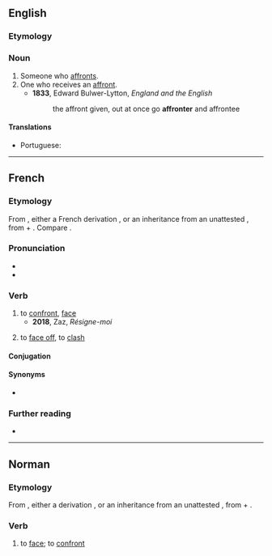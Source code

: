 ==English==

===Etymology===
{{suf|en|affront|er|id2=agent noun}}

===Noun===
{{en-noun}}

# Someone who [[affront]]s.
# One who receives an [[affront]].
#* '''1833''', Edward Bulwer-Lytton, ''England and the English''
#*:the affront given, out at once go '''affronter''' and affrontee

====Translations====
{{trans-top|someone who affronts}}
* Portuguese: {{t|pt|afrontador|m}}
{{trans-mid}}
{{trans-bottom}}

----

==French==

===Etymology===
From {{inh|fr|fro|afronter||to face; to confront; to slap in the face}}, either a French derivation {{confix|fr|a|front|er}}, or an inheritance from an unattested {{inh|fr|VL.|*affrontāre||to strike against}}, from {{inh|fr|la|ad}} + {{m|la|frontem}}. Compare {{cog|it|affrontare}}.

===Pronunciation===
* {{fr-IPA}}
* {{audio|fr|Fr-affronter.ogg|Audio}}

===Verb===
{{fr-verb}}

# to [[confront]], [[face]]
#* '''2018''', Zaz, ''Résigne-moi''
#*: {{quote|fr|Je rêve de plus me juger, car la vie me montre ce que je dois '''affronter'''.}}
# {{lb|fr|reflexive}} to [[face off]], to [[clash]]

====Conjugation====
{{fr-conj-auto}}

====Synonyms====
* {{l|fr|faire face}}

===Further reading===
* {{R:TLFi}}

----

==Norman==

===Etymology===
From {{inh|nrf|fro|afronter||to face; to confront; to slap in the face}}, either a derivation {{confix|nrf|a|front|er}}, or an inheritance from an unattested {{inh|nrf|VL.|*affrontāre||to strike against}}, from {{inh|nrf|la|ad}} + {{m|la|frontem}}.

===Verb===
{{nrf-verb}}

# {{lb|nrf|Jersey}} to [[face]]; to [[confront]]